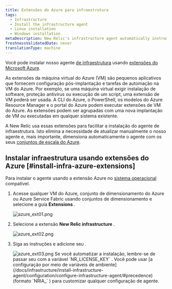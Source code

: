 ```yaml
---
title: Extensões do Azure para infraestrutura
tags:
  - Infrastructure
  - Install the infrastructure agent
  - Linux installation
  - Windows installation
metaDescription: New Relic's infrastructure agent automatically instruments Docker to collect container metrics and metadata.
freshnessValidatedDate: never
translationType: machine
---
```


Você pode instalar nosso agente [de infraestrutura](/docs/welcome-new-relic-infrastructure) usando [extensões do Microsoft Azure](https://docs.microsoft.com/en-us/azure/virtual-machines/extensions/overview).

<CollapserGroup>
  <Collapser id="what-is-extension" title="O que é uma extensão do Azure?">
    As extensões da máquina virtual do Azure (VM) são pequenos aplicativos que fornecem configuração pós-implantação e tarefas de automação na VM do Azure. Por exemplo, se uma máquina virtual exigir instalação de software, proteção antivírus ou execução de um script, uma extensão de VM poderá ser usada. A CLI do Azure, o PowerShell, os modelos do Azure Resource Manager e o portal do Azure podem executar extensões de VM do Azure. As extensões podem ser agrupadas com uma nova implantação de VM ou executadas em qualquer sistema existente.
  </Collapser>
</CollapserGroup>

A New Relic usa essas extensões para facilitar a instalação do agente de infraestrutura. Isto elimina a necessidade de atualizar manualmente o nosso agente e, mais importante, dimensiona automaticamente o agente com os seus [conjuntos de escala do Azure](https://docs.microsoft.com/en-us/azure/virtual-machine-scale-sets/overview).

## Instalar infraestrutura usando extensões do Azure [#install-infra-azure-extensions]

Para instalar o agente usando a extensão Azure no [sistema operacional](/docs/infrastructure/install-infrastructure-agent/get-started/requirements-infrastructure-agent/) compatível.

1. Acesse qualquer VM do Azure, conjunto de dimensionamento do Azure ou Azure Service Fabric usando conjuntos de dimensionamento e selecione a guia <DNT>**Extensions**</DNT> .

   <img title="azure_ext01.png" alt="azure_ext01.png" src="/images/infrastructure_screenshot-crop_azure-extensions-tab.webp" />

2. Selecione a extensão <DNT>**New Relic infrastructure**</DNT> .

   <img title="azure_ext02.png" alt="azure_ext02.png" src="/images/infrastructure_screenshot-crop_azure-nr-infrastructure-extension.webp" />

3. Siga as instruções e adicione seu <InlinePopover type="licenseKey" />.

   <img title="azure_ext03.png" alt="azure_ext03.png" src="/images/infrastructure_screenshot-crop_azure-nr-license-key.webp" />

   <Callout variant="tip">
     Se você automatizar a instalação, lembre-se de passar seu <InlinePopover type="licenseKey" />com a variável `NR_LICENSE_KEY` . Você pode usar [a configuração por meio de variáveis de ambiente](/docs/infrastructure/install-infrastructure-agent/configuration/configure-infrastructure-agent/#precedence) (formato `NRIA_` ) para customizar qualquer configuração de agente.
   </Callout>

<InstallFeedback />